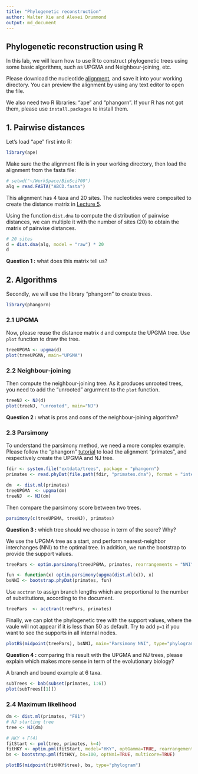 ```yaml
---
title: "Phylogenetic reconstruction"
author: Walter Xie and Alexei Drummond
output: md_document
---
```


## Phylogenetic reconstruction using R

In this lab, we will learn how to use R to construct phylogenetic trees using some basic algorithms,
such as UPGMA and Neighbour-joining, etc. 

Please download the nucleotide [alignment](ABCD.fasta), and save it into your working directory.
You can preview the alignment by using any text editor to open the file. 

We also need two R libraries: "ape" and "phangorn". 
If your R has not got them, please use `install.packages` to install them.

## 1. Pairwise distances

Let's load "ape" first into R:

```r
library(ape)
```

Make sure the the alignment file is in your working directory, then load the alignment from the fasta file:

```r
# setwd("~/WorkSpace/BioSci700")
alg = read.FASTA("ABCD.fasta")
```

This alignment has 4 taxa and 20 sites. 
The nucleotides were composited to create the distance matrix in [Lecture 5](https://alexeidrummond.org/bayesian_phylo_lectures/lecture5/#/19).

Using the function `dist.dna` to compute the distribution of pairwise distances, 
we can multiple it with the number of sites (20) to obtain the matrix of pairwise distances.


```r
# 20 sites
d = dist.dna(alg, model = "raw") * 20
d
```

__Question 1 :__ what does this matrix tell us?

## 2. Algorithms

Secondly, we will use the library "phangorn" to create trees. 

```r
library(phangorn)
```

### 2.1 UPGMA

Now, please reuse the distance matrix `d` and compute the UPGMA tree. 
Use `plot` function to draw the tree.

```r
treeUPGMA <- upgma(d)
plot(treeUPGMA, main="UPGMA")
```


### 2.2 Neighbour-joining

Then compute the neighbour-joining tree. As it produces unrooted trees, 
you need to add the "unrooted" argurment to the `plot` function.

```r
treeNJ <- NJ(d)
plot(treeNJ, "unrooted", main="NJ")
```

__Question 2 :__ what is pros and cons of the neighbour-joining algorithm?


### 2.3 Parsimony

To understand the parsimony method, we need a more complex example.
Please follow the "phangorn" [tutorial](https://cran.r-project.org/web/packages/phangorn/vignettes/Trees.html) 
to load the alignment "primates", and respectively create the UPGMA and NJ tree.

```r
fdir <- system.file("extdata/trees", package = "phangorn")
primates <- read.phyDat(file.path(fdir, "primates.dna"), format = "interleaved")

dm  <- dist.ml(primates)
treeUPGMA  <- upgma(dm)
treeNJ  <- NJ(dm)
```

Then compare the parsimony score between two trees.

```r
parsimony(c(treeUPGMA, treeNJ), primates)
```

__Question 3 :__ which tree should we choose in term of the score? Why?

We use the UPGMA tree as a start, and perform nearest-neighbor interchanges (NNI)
to the optimal tree. In addition, we run the bootstrap to provide the support values.

```r
treePars <- optim.parsimony(treeUPGMA, primates, rearrangements = "NNI")

fun <- function(x) optim.parsimony(upgma(dist.ml(x)), x)
bsNNI <- bootstrap.phyDat(primates, fun)
```

Use `acctran` to assign branch lengths which are proportional to the number of substitutions,
according to the document.

```r
treePars  <- acctran(treePars, primates)
```

Finally, we can plot the phylogenetic tree with the support values, 
where the vaule will not appear if it is less than 50 as default.
Try to add `p=1` if you want to see the supports in all internal nodes.

```r
plotBS(midpoint(treePars), bsNNI, main="Parsimony NNI", type="phylogram")
```

__Question 4 :__ comparing this result with the UPGMA and NJ trees,
please explain which makes more sense in term of the evolutionary biology? 

A branch and bound example at 6 taxa.

```r
subTrees <- bab(subset(primates, 1:6))
plot(subTrees[[1]])
```


### 2.4 Maximum likelihood


```r
dm <- dist.ml(primates, "F81")
# NJ starting tree
tree <- NJ(dm)
```

```r
# HKY + Γ(4)
fitStart <- pml(tree, primates, k=4)
fitHKY <- optim.pml(fitStart, model="HKY", optGamma=TRUE, rearrangement="stochastic")
bs <- bootstrap.pml(fitHKY, bs=100, optNni=TRUE, multicore=TRUE)

plotBS(midpoint(fitHKY$tree), bs, type="phylogram")
```
